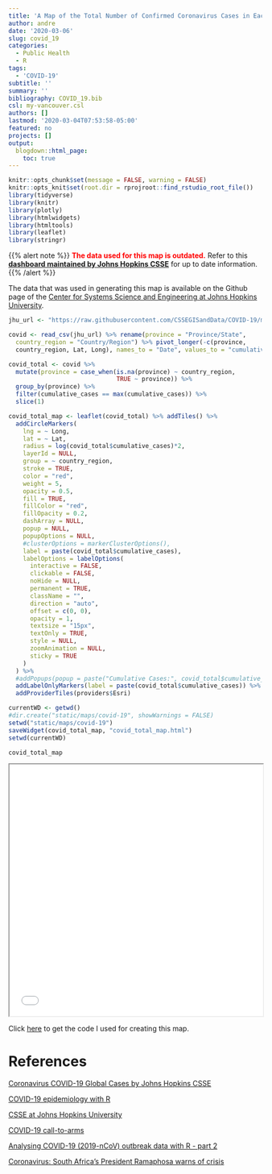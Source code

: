 ```yaml
---
title: 'A Map of the Total Number of Confirmed Coronavirus Cases in Each Country or Region'
author: andre
date: '2020-03-06'
slug: covid_19
categories:
  - Public Health
  - R
tags:
  - 'COVID-19'
subtitle: ''
summary: ''
bibliography: COVID_19.bib
csl: my-vancouver.csl
authors: []
lastmod: '2020-03-04T07:53:58-05:00'
featured: no
projects: []
output:
  blogdown::html_page:
    toc: true
---
```


```r
knitr::opts_chunk$set(message = FALSE, warning = FALSE)
knitr::opts_knit$set(root.dir = rprojroot::find_rstudio_root_file())
library(tidyverse)
library(knitr)
library(plotly)
library(htmlwidgets)
library(htmltools)
library(leaflet)
library(stringr)
```

{{% alert note %}}
**<span style="color: #FF0000;">The data used for this map is outdated.</span>** Refer to this [**dashboard maintained by Johns Hopkins CSSE**](https://www.arcgis.com/apps/opsdashboard/index.html#/bda7594740fd40299423467b48e9ecf6) for up to date information. 
{{% /alert %}} 

The data that was used in generating this map is available on the Github page of the [Center for Systems Science and Engineering at Johns Hopkins University](https://github.com/CSSEGISandData). 

```r
jhu_url <- "https://raw.githubusercontent.com/CSSEGISandData/COVID-19/master/csse_covid_19_data/csse_covid_19_time_series/time_series_19-covid-Confirmed.csv"

covid <- read_csv(jhu_url) %>% rename(province = "Province/State", 
  country_region = "Country/Region") %>% pivot_longer(-c(province, 
  country_region, Lat, Long), names_to = "Date", values_to = "cumulative_cases")

covid_total <- covid %>%
  mutate(province = case_when(is.na(province) ~ country_region,
                              TRUE ~ province)) %>% 
  group_by(province) %>% 
  filter(cumulative_cases == max(cumulative_cases)) %>% 
  slice(1)

covid_total_map <- leaflet(covid_total) %>% addTiles() %>%
  addCircleMarkers(
    lng = ~ Long,
    lat = ~ Lat,
    radius = log(covid_total$cumulative_cases)*2,
    layerId = NULL,
    group = ~ country_region,
    stroke = TRUE,
    color = "red",
    weight = 5,
    opacity = 0.5,
    fill = TRUE,
    fillColor = "red",
    fillOpacity = 0.2,
    dashArray = NULL,
    popup = NULL,
    popupOptions = NULL,
    #clusterOptions = markerClusterOptions(),
    label = paste(covid_total$cumulative_cases),
    labelOptions = labelOptions(
      interactive = FALSE,
      clickable = FALSE,
      noHide = NULL,
      permanent = TRUE,
      className = "",
      direction = "auto",
      offset = c(0, 0),
      opacity = 1,
      textsize = "15px",
      textOnly = TRUE,
      style = NULL,
      zoomAnimation = NULL,
      sticky = TRUE
    )
  ) %>%
  #addPopups(popup = paste("Cumulative Cases:", covid_total$cumulative_cases)) %>%
  addLabelOnlyMarkers(label = paste(covid_total$cumulative_cases)) %>%
  addProviderTiles(providers$Esri)

currentWD <- getwd()
#dir.create("static/maps/covid-19", showWarnings = FALSE)
setwd("static/maps/covid-19")
saveWidget(covid_total_map, "covid_total_map.html")
setwd(currentWD)
```

```r
covid_total_map
```




<iframe seamless src="/maps/covid-19/covid_total_map.html" width="100%" height="500"></iframe>

Click [here](https://github.com/drevanzyl/blog/tree/master/content/post/covid-19) to get the code I used for creating this map.

# References

[Coronavirus COVID-19 Global Cases by Johns Hopkins CSSE](https://www.arcgis.com/apps/opsdashboard/index.html#/bda7594740fd40299423467b48e9ecf6)

[COVID-19 epidemiology with R](https://rviews.rstudio.com/2020/03/05/covid-19-epidemiology-with-r/)

[CSSE at Johns Hopkins University](https://github.com/CSSEGISandData)

[COVID-19 call-to-arms](https://timchurches.github.io/blog/posts/2020-03-06-covid-19-call-to-arms/)

[Analysing COVID-19 (2019-nCoV) outbreak data with R - part 2](https://timchurches.github.io/blog/posts/2020-03-01-analysing-covid-19-2019-ncov-outbreak-data-with-r-part-2/)

[Coronavirus: South Africa's President Ramaphosa warns of crisis](https://www.bbc.com/news/world-africa-51752974)


